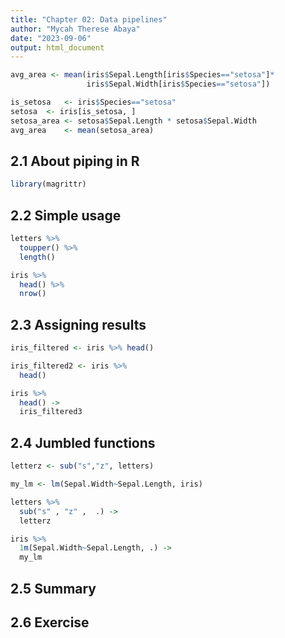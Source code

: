 ---
title: "Chapter 02: Data pipelines"
author: "Mycah Therese Abaya"
date: "2023-09-06"
output: html_document
---

```{r}
avg_area <- mean(iris$Sepal.Length[iris$Species=="setosa"]* 
                 iris$Sepal.Width[iris$Species=="setosa"])
```

```{r}
is_setosa	<- iris$Species=="setosa" 
setosa	<- iris[is_setosa, ]
setosa_area <- setosa$Sepal.Length * setosa$Sepal.Width 
avg_area	<- mean(setosa_area)
```

## 2.1 About piping in R

```{r}
library(magrittr)
```

## 2.2 Simple usage

```{r}
letters %>%
  toupper() %>%
  length()
```
```{r}
iris %>%
  head() %>%
  nrow()
```

## 2.3 Assigning results

```{r}
iris_filtered <- iris %>% head()

iris_filtered2 <- iris %>%
  head()
```

```{r}
iris %>%
  head() -> 
  iris_filtered3
```

## 2.4 Jumbled functions

```{r}
letterz <- sub("s","z", letters)

my_lm <- lm(Sepal.Width~Sepal.Length, iris)
```

```{r}
letters %>%
  sub("s" , "z" ,  .) ->
  letterz

iris %>%
  1m(Sepal.Width~Sepal.Length, .) ->
  my_lm
```

## 2.5 Summary

## 2.6 Exercise

